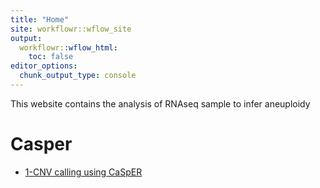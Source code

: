 ```yaml
---
title: "Home"
site: workflowr::wflow_site
output:
  workflowr::wflow_html:
    toc: false
editor_options:
  chunk_output_type: console
---
```


This  website contains the analysis of RNAseq sample to infer aneuploidy

# Casper

- [1-CNV calling using CaSpER](00_casper_analysis.html)
